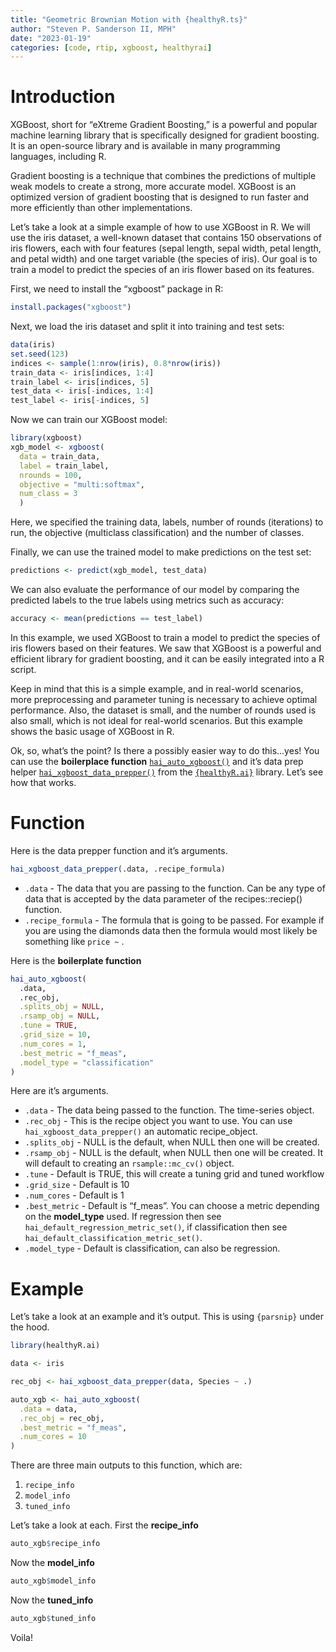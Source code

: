 ```yaml
---
title: "Geometric Brownian Motion with {healthyR.ts}"
author: "Steven P. Sanderson II, MPH"
date: "2023-01-19"
categories: [code, rtip, xgboost, healthyrai]
---
```


# Introduction

XGBoost, short for "eXtreme Gradient Boosting," is a powerful and popular machine learning library that is specifically designed for gradient boosting. It is an open-source library and is available in many programming languages, including R.

Gradient boosting is a technique that combines the predictions of multiple weak models to create a strong, more accurate model. XGBoost is an optimized version of gradient boosting that is designed to run faster and more efficiently than other implementations.

Let's take a look at a simple example of how to use XGBoost in R. We will use the iris dataset, a well-known dataset that contains 150 observations of iris flowers, each with four features (sepal length, sepal width, petal length, and petal width) and one target variable (the species of iris). Our goal is to train a model to predict the species of an iris flower based on its features.

First, we need to install the "xgboost" package in R:

```r
install.packages("xgboost")
```

Next, we load the iris dataset and split it into training and test sets:

```r
data(iris)
set.seed(123)
indices <- sample(1:nrow(iris), 0.8*nrow(iris))
train_data <- iris[indices, 1:4]
train_label <- iris[indices, 5]
test_data <- iris[-indices, 1:4]
test_label <- iris[-indices, 5]
```

Now we can train our XGBoost model:

```r
library(xgboost)
xgb_model <- xgboost(
  data = train_data, 
  label = train_label, 
  nrounds = 100, 
  objective = "multi:softmax", 
  num_class = 3
  )
```

Here, we specified the training data, labels, number of rounds (iterations) to run, the objective (multiclass classification) and the number of classes.

Finally, we can use the trained model to make predictions on the test set:

```r
predictions <- predict(xgb_model, test_data)
```


We can also evaluate the performance of our model by comparing the predicted labels to the true labels using metrics such as accuracy:

```r
accuracy <- mean(predictions == test_label)
```

In this example, we used XGBoost to train a model to predict the species of iris flowers based on their features. We saw that XGBoost is a powerful and efficient library for gradient boosting, and it can be easily integrated into a R script.

Keep in mind that this is a simple example, and in real-world scenarios, more preprocessing and parameter tuning is necessary to achieve optimal performance. Also, the dataset is small, and the number of rounds used is also small, which is not ideal for real-world scenarios. But this example shows the basic usage of XGBoost in R.

Ok, so, what's the point? Is there a possibly easier way to do this...yes! You can use the __boilerplace function__ [`hai_auto_xgboost()`](https://www.spsanderson.com/healthyR.ai/reference/hai_auto_xgboost.html) and it's data prep helper [`hai_xgboost_data_prepper()`](https://www.spsanderson.com/healthyR.ai/reference/hai_xgboost_data_prepper.html) from the [`{healthyR.ai}`](https://www.spsanderson.com/healthyR.ai/) library. Let's see how that works.

# Function

Here is the data prepper function and it's arguments.

```r
hai_xgboost_data_prepper(.data, .recipe_formula)
```

*  `.data` - The data that you are passing to the function. Can be any type of data that is accepted by the data parameter of the recipes::reciep() function.
*  `.recipe_formula` - The formula that is going to be passed. For example if you are using the diamonds data then the formula would most likely be something like `price ~` .

Here is the __boilerplate function__

```r
hai_auto_xgboost(
  .data,
  .rec_obj,
  .splits_obj = NULL,
  .rsamp_obj = NULL,
  .tune = TRUE,
  .grid_size = 10,
  .num_cores = 1,
  .best_metric = "f_meas",
  .model_type = "classification"
)
```

Here are it's arguments.

*  `.data` - The data being passed to the function. The time-series object.
*  `.rec_obj` - This is the recipe object you want to use. You can use `hai_xgboost_data_prepper()` an automatic recipe_object.
*  `.splits_obj` - NULL is the default, when NULL then one will be created.
*  `.rsamp_obj` - NULL is the default, when NULL then one will be created. It will default to creating an `rsample::mc_cv()` object.
*  `.tune` - Default is TRUE, this will create a tuning grid and tuned workflow
*  `.grid_size` - Default is 10
*  `.num_cores` - Default is 1
*  `.best_metric` - Default is "f_meas". You can choose a metric depending on the __model_type__ used. If regression then see `hai_default_regression_metric_set()`, if classification then see `hai_default_classification_metric_set()`.
*  `.model_type` - Default is classification, can also be regression.

# Example
Let's take a look at an example and it's output. This is using `{parsnip}` under the hood.

```r
library(healthyR.ai)

data <- iris

rec_obj <- hai_xgboost_data_prepper(data, Species ~ .)

auto_xgb <- hai_auto_xgboost(
  .data = data,
  .rec_obj = rec_obj,
  .best_metric = "f_meas",
  .num_cores = 10
)
```

There are three main outputs to this function, which are:

1. `recipe_info`
2. `model_info`
3. `tuned_info`

Let's take a look at each. First the __recipe_info__

```r
auto_xgb$recipe_info
```

Now the __model_info__

```r
auto_xgb$model_info
```

Now the __tuned_info__

```r
auto_xgb$tuned_info
```

Voila!